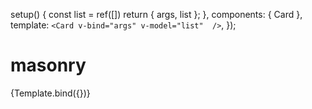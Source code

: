 

<Meta title="css/drag" component={Card} argTypes={{}} />

  setup() {
    const list = ref([])
    return { args, list };
  },
  components: { Card },
  template: `<Card v-bind="args" v-model="list"  />`,
});

# masonry

<Canvas>
  <Story
    name="default"
    args={{
      valueKey: 'id',
      labelKey: 'label',
    }}
  >
    {Template.bind({})}
  </Story>
</Canvas>

<ArgsTable story="default" />

